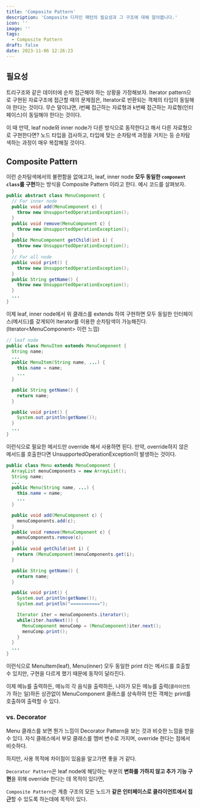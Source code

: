 ```yaml
---
title: 'Composite Pattern'
description: 'Composite 디자인 패턴의 필요성과 그 구조에 대해 알아봅니다.'
icon: ''
image: ''
tags:
  - Composite Pattern
draft: false
date: 2023-11-06 12:26:23
---
```


## 필요성

트리구조와 같은 데이터에 순차 접근해야 하는 상황을 가정해보자.
Iterator pattern으로 구현된 자료구조에 접근할 때의 문제점은, Iterator로 반환되는 객체의 타입이 동일해야 한다는 것이다.
무슨 말이냐면, i번째 접근하는 자료형과 k번째 접근하는 자료형(인터페이스)이 동일해야 한다는 것이다.

이 때 만약, leaf node와 inner node가 다른 방식으로 동작한다고 해서 다른 자료형으로 구현한다면?
노드 타입을 검사하고, 타입에 맞는 순차탐색 과정을 거치는 등 순차탐색하는 과정이 매우 복잡해질 것이다.

## Composite Pattern

이런 순차탐색에서의 불편함을 없애고자, leaf, inner node **모두 동일한 `component class`를 구현**하는 방식을 Composite Pattern 이라고 한다.
예시 코드를 살펴보자.

```java:MenuComponent.java
public abstract class MenuComponent {
  // For inner node
  public void add(MenuComponent c) {
    throw new UnsupportedOperationException();
  }
  public void remove(MenuComponent c) {
    throw new UnsupportedOperationException();
  }
  public MenuComponent getChild(int i) {
    throw new UnsupportedOperationException();
  }
  // For all node
  public void print() {
    throw new UnsupportedOperationException();
  }
  public String getName() {
    throw new UnsupportedOperationException();
  }
  ...
}
```

이제 leaf, inner node에서 위 클래스를 extends 하여 구현하면 모두 동일한 인터페이스(메서드)를 갖게되어 Iterator를 이용한 순차탐색이 가능해진다.
(Iterator\<MenuComponent\> 이런 느낌)

```java:MenuItem.java
// leaf node
public class MenuItem extends MenuComponent {
  String name;
  ...
  public MenuItem(String name, ...) {
    this.name = name;
    ...
  }

  public String getName() {
    return name;
  }

  public void print() {
    System.out.println(getName());
  }
  ...
}
```

이런식으로 필요한 메서드만 override 해서 사용하면 된다.
만약, override하지 않은 메서드를 호출한다면 UnsupportedOperationException이 발생하는 것이다.

```java:Menu.java
public class Menu extends MenuComponent {
  ArrayList menuComponents = new ArrayList();
  String name;
  ...
  public Menu(String name, ...) {
    this.name = name;
    ...
  }

  public void add(MenuComponent c) {
    menuComponents.add(c);
  }
  public void remove(MenuComponent c) {
    menuComponents.remove(c);
  }
  public void getChild(int i) {
    return (MenuComponent)menuComponents.get(i);
  }

  public String getName() {
    return name;
  }

  public void print() {
    System.out.println(getName());
    System.out.println("===========");

    Iterator iter = menuComponents.iterator();
    while(iter.hasNext()) {
      MenuComponent menuComp = (MenuComponent)iter.next();
      menuComp.print();
    }
  }
  ...
}
```

이런식으로 MenuItem(leaf), Menu(inner) 모두 동일한 print 라는 메서드를 호출할 수 있지만,
구현을 다르게 했기 때문에 동작이 달라진다.

이제 메뉴를 출력하든, 메뉴의 각 음식을 출력하든, 나아가 모든 메뉴를 출력(`클라이언트`가 하는 일)하든 상관없이
MenuComponent 클래스를 상속하여 만든 객체는 print를 호출하여 출력할 수 있다.

### vs. Decorator

Menu 클래스를 보면 뭔가 느낌이 Decorator Pattern을 보는 것과 비슷한 느낌을 받을 수 있다.
자식 클래스에서 부모 클래스를 멤버 변수로 가지며, override 한다는 점에서 비슷하다.

하지만, 사용 목적에 차이점이 있음을 알고가면 좋을 거 같다.

`Decorator Pattern`은 leaf node에 해당하는 부분의 **변화를 가하지 않고 추가 기능 구현**을 위해 override 한다는 데 목적이 있다면,

`Composite Pattern`은 계층 구조의 모든 노드가 **같은 인터페이스로 클라이언트에서 접근**할 수 있도록 하는데에 목적이 있다.